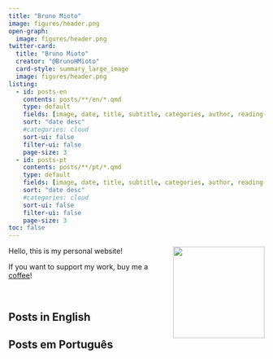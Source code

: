 ```yaml
---
title: "Bruno Mioto"
image: figures/header.png
open-graph:
  image: figures/header.png
twitter-card:
  title: "Bruno Mioto"
  creator: "@BrunoHMioto"
  card-style: summary_large_image
  image: figures/header.png
listing:
  - id: posts-en
    contents: posts/**/en/*.qmd
    type: default
    fields: [image, date, title, subtitle, categories, author, reading-time]
    sort: "date desc"
    #categories: cloud
    sort-ui: false
    filter-ui: false
    page-size: 3
  - id: posts-pt
    contents: posts/**/pt/*.qmd
    type: default
    fields: [image, date, title, subtitle, categories, author, reading-time]
    sort: "date desc"
    #categories: cloud
    sort-ui: false
    filter-ui: false
    page-size: 3
toc: false
---
```


<img src="/figures/bruno.png" align="right" height="180"/>

Hello, this is my personal website!

<!-- I'm a biologist and dataviz freelancer! Here you'll find pages about the [Charts](charts.qmd) and [R packages](r-packages.qmd) I made and some info [about me](about-en.qmd). -->

If you want to support my work, buy me a [coffee](https://www.buymeacoffee.com/brunomioto)!

<br>


## Posts in English

::: {#posts-en}
:::


## Posts em Português

::: {#posts-pt}
:::

